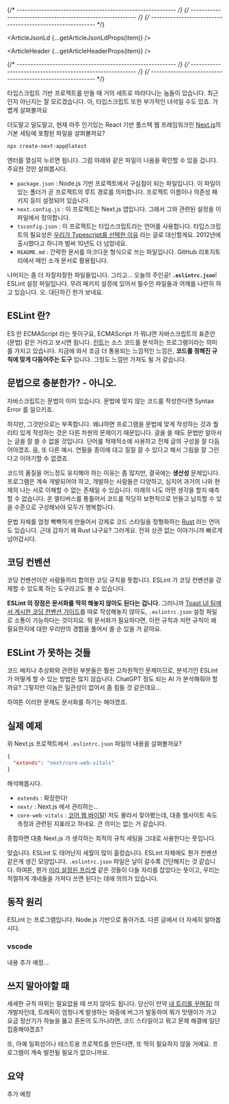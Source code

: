 
{/* ---------------------------------------------------------- */}
{/* ---------------------------------------------------------- */}
{/* ---------------------------------------------------------- */}


<ArticleJsonLd {...getArticleJsonLdProps(item)} />

<ArticleHeader {...getArticleHeaderProps(item)} />

{/* ---------------------------------------------------------- */}
{/* ---------------------------------------------------------- */}
{/* ---------------------------------------------------------- */}

타입스크립트 기반 프로젝트를 만들 때 거의 세트로 따라다니는 놈들이 있습니다. 최근인지 아닌지는 잘 모르겠습니다. 아, 타입스크립트 또한 부가적인 녀석일 수도 있죠. 가볍게 살펴볼까요

더도말고 덜도말고, 현재 아주 인기있는 React 기반 풀스택 웹 프레임워크인 [Next.js](http://nextjs.org)의 기본 세팅에 포함된 파일을 살펴볼까요?

```bash
npx create-next-app@latest
```

<ArticleImage
  img={i1}
  alt="npx create-next-app@latest 실행화면"
  caption="npx create-next-app@latest 실행화면"
/>

엔터를 열심히 누르면 됩니다. 그럼 아래와 같은 파일이 나옴을 확인할 수 있을 겁니다. 주요한 것만 살펴봅시다.

<ArticleImage
  img={i2}
  alt="Next.js 프로젝트 파일 구성"
  caption="Next.js 프로젝트 파일 구성"
  width={200}
/>

- `package.json` : Node.js 기반 프로젝트에서 구심점이 되는 파일입니다. 이 파일이 있는 폴더가 곧 프로젝트의 루트 경로를 의미합니다. 프로젝트 이름이나 의존성 패키지 등이 설정되어 있습니다.
- `next.config.js` : 이 프로젝트는 Next.js 앱입니다. 그래서 그와 관련된 설정을 이 파일에서 정의합니다.
- `tsconfig.json` : 이 프로젝트는 타입스크립트라는 언어를 사용합니다. 타입스크립트의 필요성은 [우리가 Typescript를 선택한 이유](https://medium.com/@constell99/%EC%9A%B0%EB%A6%AC%EA%B0%80-typescript%EB%A5%BC-%EC%84%A0%ED%83%9D%ED%95%9C-%EC%9D%B4%EC%9C%A0-b0a423654f1e) 라는 글로 대신할게요. 2012년에 출시했다고 하니까 벌써 10년도 더 넘었네요.
- `README.md` : 간략한 문서를 마크다운 형식으로 쓰는 파일입니다. GitHub 리포지토리에서 메인 소개 문서로 활용됩니다.

나머지는 좀 더 자잘자잘한 파일들입니다. 그리고… 오늘의 주인공! **`.eslintrc.json`**! ESLint 설정 파일입니다. 무려 패키지 설정에 있어서 필수인 파일들과 어깨를 나란히 하고 있습니다. 오. 대단하긴 한가 보네요.

## ESLint 란?

ES 란 ECMAScript 라는 뜻이구요, ECMAScript 가 뭐냐면 자바스크립트의 표준안(문법) 같은 거라고 보시면 됩니다. [린트](<https://ko.wikipedia.org/wiki/%EB%A6%B0%ED%8A%B8_(%EC%86%8C%ED%94%84%ED%8A%B8%EC%9B%A8%EC%96%B4)>)는 소스 코드를 분석하는 프로그램이라는 의미를 가지고 있습니다. 지금에 와서 조금 더 통용되는 느낌적인 느낌은, **코드를 정해진 규칙에 맞게 다듬어주는 도구** 입니다. 그정도 느낌만 가져도 될 거 같습니다.

## 문법으로 충분한가? - 아니오.

자바스크립트는 문법이 이미 있습니다. 문법에 맞지 않는 코드를 작성한다면 Syntax Error 를 일으키죠.

하지만, 그것만으로는 부족합니다. 왜냐하면 프로그램을 문법에 맞게 작성하는 것과 퀄리티 있게 작성하는 것은 다른 차원의 문제이기 때문입니다. 글을 쓸 때도 문법만 알아서는 글을 잘 쓸 수 없을 것입니다. 단어를 적재적소에 사용하고 전체 글의 구성을 잘 다듬어야겠죠. 음, 또 다른 예시. 연필을 종이에 대고 질질 끌 수 있다고 해서 그림을 잘 그린다고 이야기할 수 없겠죠.

코드의 품질을 어느정도 유지해야 하는 이유는 좀 많지만, 결국에는 **생산성** 문제입니다. 프로그램은 계속 개발되어야 하고, 개발하는 사람들은 다양하고, 심지어 과거의 나와 현재의 나는 서로 이해할 수 없는 존재일 수 있습니다. 미래의 나도 어떤 생각을 할지 예측할 수 없습니다. 온 멀티버스를 통틀어서 코드를 적당히 보편적으로 만들고 납득할 수 있을 수준으로 구성해놔야 모두가 행복합니다.

문법 자체를 엄청 빡빡하게 만들어서 강제로 코드 스타일을 정형화하는 [Rust](https://www.rust-lang.org/) 라는 언어도 있습니다. 근데 갑자기 왜 Rust 냐구요? 그러게요. 전혀 상관 없는 이야기니까 빠르게 넘어갑시다.

## 코딩 컨벤션

코딩 컨벤션이란 사람들끼리 합의한 코딩 규칙을 뜻합니다. ESLint 가 코딩 컨벤션을 강제할 수 있도록 하는 도구라고도 볼 수 있습니다.

**ESLint 의 장점은 문서화를 딱히 해놓지 않아도 된다는 겁니다.** 그러니까 [Toast UI 팀에서 게시한 코딩 컨벤션 가이드](https://ui.toast.com/fe-guide/ko_CODING-CONVENTION)를 따로 작성해놓지 않아도, `.eslintrc.json` 설정 파일로 소통이 가능하다는 것이지요. 뭐 문서화가 필요하다면, 이런 규칙과 저런 규칙이 왜 필요한지에 대한 우리만의 경험을 풀어서 쓸 순 있을 거 같아요.

## ESLint 가 못하는 것들

코드 배치나 추상화와 관련된 부분들은 훨씬 고차원적인 문제이므로, 분석기인 ESLint 가 어떻게 할 수 있는 방법은 많지 않습니다. ChatGPT 정도 되는 AI 가 분석해줘야 할까요? 그렇지만 이놈은 일관성이 없어서 좀 힘들 것 같은데요…

하여튼 이러한 문제도 문서화를 하기는 해야겠죠.

## 실제 예제

위 Next.js 프로젝트에서 `.eslintrc.json` 파일의 내용을 살펴볼까요?

```json
{
  "extends": "next/core-web-vitals"
}
```

해석해봅시다.

- `extends` : 확장한다!
- `next/` : Next.js 에서 관리하는…
- `core-web-vitals` : [코어 웹 바이탈](https://www.cloudflare.com/ko-kr/learning/performance/what-are-core-web-vitals)! 저도 몰라서 찾아봤는데, 대충 웹사이트 속도 측정과 관련된 지표라고 하네요. 큰 의미는 없는 거 같습니다.

종합하면 대충 Next.js 가 생각하는 최적의 규칙 세팅을 그대로 사용한다는 뜻입니다.

맞습니다. ESLint 도 태어난지 세월이 많이 흘렀습니다. ESLint 자체에도 뭔가 컨벤션 같은게 생긴 모양입니다. `.eslintrc.json` 파일은 날이 갈수록 간단해지는 것 같습니다. 하여튼, 뭔가 [미리 설정된 프리셋](https://github.com/vercel/next.js/blob/canary/packages/eslint-config-next/index.js) 같은 것들이 다들 자리를 잡았다는 뜻이고, 우리는 적절하게 걔네들을 가져다 쓰면 된다는 데에 의의가 있습니다.

## 동작 원리

ESLint 는 프로그램입니다. Node.js 기반으로 돌아가죠. 다른 글에서 더 자세히 알아봅시다.

### vscode

내용 추가 예정…

## 쓰지 말아야할 때

세세한 규칙 따위는 필요없을 때 쓰지 않아도 됩니다. 당신이 만약 [내 트리를 꾸며줘!](https://colormytree.me/) 의 개발자인데, 트래픽이 엄청나게 발생하는 와중에 버그가 발동하여 뭐가 맛탱이가 가고 요금 정산기가 하늘을 뚫고 혼돈의 도가니라면, 코드 스타일이고 뭐고 문제 해결에 일단 집중해야겠죠?

또, 아예 일회성이나 테스트용 프로젝트를 만든다면, 또 딱히 필요하지 않을 거예요. 프로그램이 계속 발전될 필요가 없으니까요.

## 요약

추가 예정
